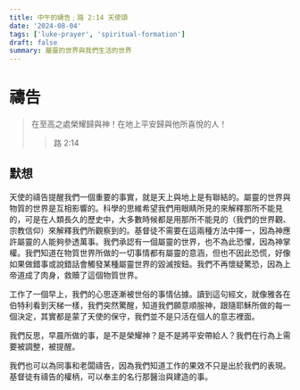 ```yaml
---
title: 中午的禱告﹔路 2:14 天使頌
date: '2024-08-04'
tags: ['luke-prayer', 'spiritual-formation']
draft: false
summary: 屬靈的世界與我們生活的世界
---
```


# 禱告

> 在至高之處榮耀歸與神！在地上平安歸與他所喜悅的人！
>
> > 路 2:14

## 默想

天使的禱告提醒我們一個重要的事實，就是天上與地上是有聯結的。屬靈的世界與物質的世界是互相影響的。科學的思維希望我們用眼睛所見的來解釋那所不能見的，可是在人類長久的歷史中，大多數時候都是用那所不能見的（我們的世界觀、宗教信仰）來解釋我們所觀察到的。基督徒不需要在這兩種方法中擇一，因為神應許屬靈的人能夠參透萬事。我們承認有一個屬靈的世界，也不為此恐懼，因為神掌權。我們知道在物質世界所做的一切事情都有屬靈的意涵，但也不因此恐慌，好像如果做錯事或說錯話會觸發某種屬靈世界的毀滅按鈕。我們不再懷疑驚恐，因為上帝道成了肉身，救贖了這個物質世界。

工作了一個早上，我們的心思逐漸被世俗的事情佔據。讀到這句經文，就像雅各在伯特利看到天梯一樣，我們突然驚醒，知道我們願意順服神，跟隨耶穌所做的每一個決定，其實都是蒙了天使的保守，我們並不是只活在個人的意志裡面。

我們反思，早晨所做的事，是不是榮耀神？是不是將平安帶給人？我們在行為上需要被調整，被提醒。

我們也可以為同事和老闆禱告，因為我們知道工作的果效不只是出於我們的表現。基督徒有禱告的權柄，可以奉主的名行那醫治與建造的事。
